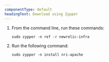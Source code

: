 ```yaml
---
componentType: default
headingText: Download using Zypper
---
```


1. From the command line, run these commands:

    ```shell
    sudo zypper -n ref -r newrelic-infra
    ```

2. Run the following command:

    ```shell
    sudo zypper -n install nri-apache
    ```